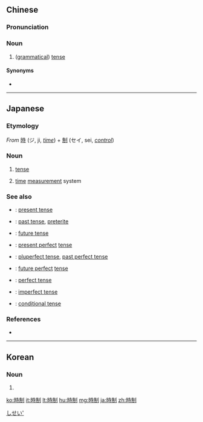 {{also|时制}}
==Chinese==
{{zh-forms|s=时制}}

===Pronunciation===
{{zh-pron
|m=shízhì
|cat=n
}}

===Noun===
{{zh-noun}}

# ([[grammatical]]) [[tense]]

====Synonyms====
* {{zh-l|時態}}

{{zh-cat|Grammar}}

----

==Japanese==
{{ja-kanjitab|じ|せい|yomi=on}}

===Etymology===
''From'' [[時]] (ジ, ji, ''[[time]]'') + [[制]] (セイ, sei, ''[[control]]'')

===Noun===
{{ja-noun|じせい}}

# {{lb|ja|grammar|sort=しせい'}} [[tense]]
# [[time]] [[measurement]] system

===See also===
* {{ja-r|現在時制|げんざい じせい}}: [[present tense]]
* {{ja-r|過去時制|かこ じせい}}: [[past tense]], [[preterite]]
* {{ja-r|未来時制|みらい じせい}}: [[future tense]]
* {{ja-r|現在完了時制|げんざい かんりょう じせい}}: [[present perfect]] [[tense]]
* {{ja-r|過去完了時制|かこ かんりょう じせい}}: [[pluperfect tense]], [[past perfect tense]]
* {{ja-r|未来完了時制|みらい かんりょう じせい}}: [[future perfect]] [[tense]]
* {{ja-r|完了時制|かんりょう じせい}}: [[perfect tense]]
* {{ja-r|未完了時制|みかんりょう じせい}}: [[imperfect tense]]
* {{ja-r|条件時制|じょうけん じせい}}: [[conditional tense]]

===References===
* {{R:Shogakukan}}

[[Category:ja:Tenses|しせい']]

----

==Korean==
{{ko-hanjatab}}

===Noun===
{{ko-noun|hj|hangeul=시제}}

# {{hanja form of|시제|grammatical tense}}

[[ko:時制]]
[[it:時制]]
[[lt:時制]]
[[hu:時制]]
[[mg:時制]]
[[ja:時制]]
[[zh:時制]]